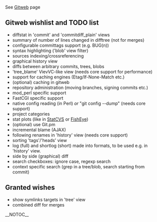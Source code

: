 See [[Gitweb]] page

== Gitweb wishlist and TODO list ==

* diffstat in 'commit' and 'commitdiff_plain' views
* summary of number of lines changed in difftree (not for merges)
* configurable committags support (e.g. BUG(n))
* syntax highlighting ('blob' view filter)
* sources indexing/crossreferencing
* graphical history view
* diffs between arbitrary commits, trees, blobs
* 'tree_blame' VievVC-like view (needs core support for performance)
* support for caching engines (Etag/If-None-Match etc.)
* (optional) caching in gitweb
* repository administration (moving branches, signing commits etc.)
* mod_perl specific support
* FastCGI specific support
* native config reading (in Perl) <i>or</i> "git config --dump" (needs core support)
* project categories
* stat plots (like in [http://statcvs.sourceforge.net/statcvs-stats/ StatCVS] or [http://fisheye.codehaus.org/browse/activecluster FishEye])
* (optional) use Git.pm
* incremental blame (AJAX)
* following renames in 'history' view (needs core support)
* sorting 'tags'/'heads' view
* log (full) and shortlog (short) made into formats, to be used e.g. in 'history' view.
* side by side (graphical) diff
* search checkboxes: ignore case, regexp search
* context specific search (grep in a tree/blob, search starting from commit)

== Granted wishes ==

* show symlinks targets in 'tree' view
* combined diff for merges

__NOTOC__